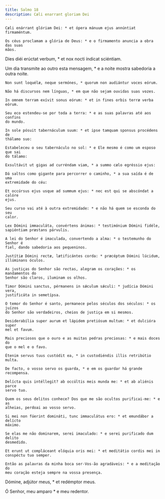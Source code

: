 ```yaml
---
title: Salmo 18
description: Cæli enarrant gloriam Dei
---
```


<div class="side-by-side not-content">

    Cæli enárrant glóriam Dei: * et ópera mánuum ejus annúntiat firmaméntum.

    Os céus proclamam a glória de Deus: * e o firmamento anuncia a obra das suas
    mãos.
  </span>

Dies diéi erúctat verbum, * et nox nocti índicat sciéntiam.

  <span>
    Um dia transmite ao outro esta mensagem, * e a noite mostra sabedoria a
    outra noite.

    Non sunt loquélæ, neque sermónes, * quorum non audiántur voces eórum.

    Não há discursos nem línguas, * em que não sejam ouvidas suas vozes.

    In omnem terram exívit sonus eórum: * et in fines orbis terræ verba eórum.

    Seu eco estendeu-se por toda a terra: * e as suas palavras até aos confins
    do mundo.

    In sole pósuit tabernáculum suum: * et ipse tamquam sponsus procédens de
    thálamo suo:

    Estabeleceu o seu tabernáculo no sol: * e Ele mesmo é como um esposo que sai
    do tálamo:

    Exsultávit ut gigas ad curréndam viam, * a summo cælo egréssio ejus:

    Dá saltos como gigante para percorrer o caminho, * a sua saída é de uma
    extremidade do céu:

    Et occúrsus ejus usque ad summum ejus: * nec est qui se abscóndat a calóre
    ejus.

    Seu curso vai até à outra extremidade: * e não há quem se esconda do seu
    calor.

    Lex Dómini immaculáta, convértens ánimas: * testimónium Dómini fidéle,
    sapiéntiam præstans párvulis.

    A lei do Senhor é imaculada, convertendo a alma: * o testemunho do Senhor é
    fiel, dando sabedoria aos pequeninos.

    Justítiæ Dómini rectæ, lætificántes corda: * præcéptum Dómini lúcidum,
    illúminans óculos.

    As justiças do Senhor são rectas, alegram os corações: * os mandamentos do
    Senhor são claros, iluminam os olhos.

    Timor Dómini sanctus, pérmanens in sǽculum sǽculi: * judícia Dómini vera,
    justificáta in semetípsa.

    O temor do Senhor é santo, permanece pelos séculos dos séculos: * os juízos
    do Senhor são verdadeiros, cheios de justiça em si mesmos.

    Desiderabília super aurum et lápidem pretiósum multum: * et dulcióra super
    mel et favum.

    Mais preciosos que o ouro e as muitas pedras preciosas: * e mais doces do
    que o mel e o favo.

    Étenim servus tuus custódit ea, * in custodiéndis illis retribútio multa.

    De facto, o vosso servo os guarda, * e em os guardar há grande recompensa.

    Delícta quis intéllegit? ab occúltis meis munda me: * et ab aliénis parce
    servo tuo.

    Quem os seus delitos conhece? Dos que me são ocultos purificai-me: * e as
    alheias, perdoai ao vosso servo.

    Si mei non fúerint domináti, tunc immaculátus ero: * et emundábor a delícto
    máximo.

    Se elas me não dominarem, serei imaculado: * e serei purificado dum delito
    desmedido.

    Et erunt ut compláceant elóquia oris mei: * et meditátio cordis mei in
    conspéctu tuo semper.

    Então as palavras da minha boca ser-Vos-ão agradáveis: * e a meditação do
    meu coração esteja sempre na vossa presença.
  </span>

Dómine, adjútor meus, * et redémptor meus.

Ó Senhor, meu amparo * e meu redentor.

</div>
